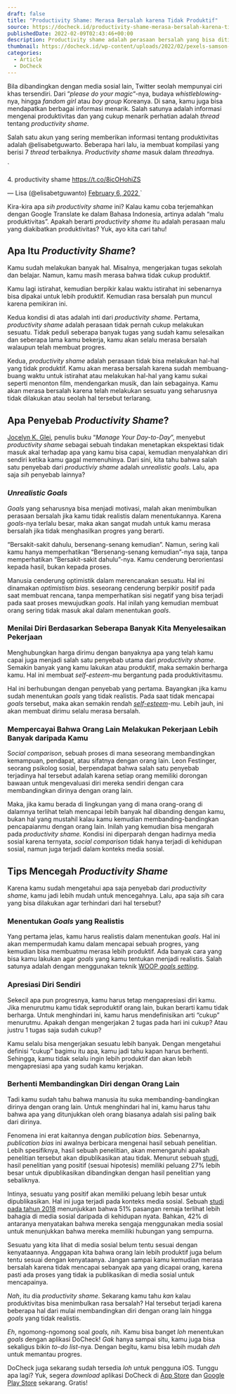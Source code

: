 ```yaml
---
draft: false
title: "Productivity Shame: Merasa Bersalah karena Tidak Produktif"
source: https://docheck.id/productivity-shame-merasa-bersalah-karena-tidak-produktif/
publishedDate: 2022-02-09T02:43:46+00:00
description: Productivity shame adalah perasaan bersalah yang bisa ditimbulkan dari produktivitas. Lalu apa saja penyebab dan cara untuk menghindarinya?
thumbnail: https://docheck.id/wp-content/uploads/2022/02/pexels-samson-katt-5255560-1200x800.jpg
categories:
  - Article
  - DoCheck
---
```



Bila dibandingkan dengan media sosial lain, Twitter seolah mempunyai ciri khas tersendiri. Dari “_please do your magic_“-nya, budaya _whistleblowing_\-nya, hingga _fandom girl_ atau _boy group_ Koreanya. Di sana, kamu juga bisa mendapatkan berbagai informasi menarik. Salah satunya adalah informasi mengenai produktivitas dan yang cukup menarik perhatian adalah _thread_ tentang _productivity shame_.

Salah satu akun yang sering memberikan informasi tentang produktivitas adalah @elisabetguwarto. Beberapa hari lalu, ia membuat kompilasi yang berisi 7 _thread_ terbaiknya. _Productivity_ _shame_ masuk dalam *thread*nya.

<TwitterEmbed>
  `
  <p lang="en" dir="ltr">
    4. productivity shame
    <a href="https://t.co/8icOHohiZS">https://t.co/8icOHohiZS</a>
  </p>
  &mdash; Lisa (@elisabetguwanto) <a href="https://twitter.com/elisabetguwanto/status/1490321412514451459?ref_src=twsrc%5Etfw">
    February 6, 2022
  </a>`
</TwitterEmbed>

Kira-kira apa _sih productivity shame_ ini? Kalau kamu coba terjemahkan dengan Google Translate ke dalam Bahasa Indonesia, artinya adalah “malu produktivitas”. Apakah berarti _productivity shame_ itu adalah perasaan malu yang diakibatkan produktivitas? Yuk, ayo kita cari tahu!

## Apa Itu _Productivity Shame_?

Kamu sudah melakukan banyak hal. Misalnya, mengerjakan tugas sekolah dan belajar. Namun, kamu masih merasa bahwa tidak cukup produktif.

Kamu lagi istirahat, kemudian berpikir kalau waktu istirahat ini sebenarnya bisa dipakai untuk lebih produktif. Kemudian rasa bersalah pun muncul karena pemikiran ini.

Kedua kondisi di atas adalah inti dari _productivity shame_. Pertama, _productivity shame_ adalah perasaan tidak pernah cukup melakukan sesuatu. Tidak peduli seberapa banyak tugas yang sudah kamu selesaikan dan seberapa lama kamu bekerja, kamu akan selalu merasa bersalah walaupun telah membuat progres.

Kedua, _productivity shame_ adalah perasaan tidak bisa melakukan hal-hal yang tidak produktif. Kamu akan merasa bersalah karena sudah membuang-buang waktu untuk istirahat atau melakukan hal-hal yang kamu sukai seperti menonton film, mendengarkan musik, dan lain sebagainya. Kamu akan merasa bersalah karena telah melakukan sesuatu yang seharusnya tidak dilakukan atau seolah hal tersebut terlarang.

## Apa Penyebab _Productivity Shame_?

[Jocelyn K. Glei](https://hurryslowly.co/216-jocelyn-k-glei/), penulis buku “_Manage Your Day-to-Day_”, menyebut _productivity shame_ sebagai sebuah tindakan menetapkan ekspektasi tidak masuk akal terhadap apa yang kamu bisa capai, kemudian menyalahkan diri sendiri ketika kamu gagal memenuhinya. Dari sini, kita tahu bahwa salah satu penyebab dari _productiviy shame_ adalah _unrealistic goals_. Lalu, apa saja _sih_ penyebab lainnya?

### _Unrealistic Goals_

_Goals_ yang seharusnya bisa menjadi motivasi, malah akan menimbulkan perasaan bersalah jika kamu tidak realistis dalam menentukannya. Karena _goals_\-nya terlalu besar, maka akan sangat mudah untuk kamu merasa bersalah jika tidak menghasilkan progres yang berarti.

“Bersakit-sakit dahulu, bersenang-senang kemudian”. Namun, sering kali kamu hanya memperhatikan “Bersenang-senang kemudian”-nya saja, tanpa memperhatikan “Bersakit-sakit dahulu”-nya. Kamu cenderung berorientasi kepada hasil, bukan kepada proses.

Manusia cenderung optimistik dalam merencanakan sesuatu. Hal ini dinamakan _optimistism bias_. seseorang cenderung berpikir positif pada saat membuat rencana, tanpa memperhatikan sisi negatif yang bisa terjadi pada saat proses mewujudkan _goals_. Hal inilah yang kemudian membuat orang sering tidak masuk akal dalam menentukan _goals_.

### Menilai Diri Berdasarkan Seberapa Banyak Kita Menyelesaikan Pekerjaan

Menghubungkan harga dirimu dengan banyaknya apa yang telah kamu capai juga menjadi salah satu penyebab utama dari _productivity shame_. Semakin banyak yang kamu lakukan atau produktif, maka semakin berharga kamu. Hal ini membuat _self-esteem_\-mu bergantung pada produktivitasmu.

Hal ini berhubungan dengan penyebab yang pertama. Bayangkan jika kamu sudah menentukan _goals_ yang tidak realistis. Pada saat tidak mencapai _goals_ tersebut, maka akan semakin rendah _[self-esteem](https://docheck.id/belajar-mengenai-self-esteem-dari-spider-man/)_\-mu. Lebih jauh, ini akan membuat dirimu selalu merasa bersalah.

### Mempercayai Bahwa Orang Lain Melakukan Pekerjaan Lebih Banyak daripada Kamu

S*ocial comparison*, sebuah proses di mana seseorang membandingkan kemampuan, pendapat, atau sifatnya dengan orang lain. Leon Festinger, seorang psikolog sosial, berpendapat bahwa salah satu penyebab terjadinya hal tersebut adalah karena setiap orang memiliki dorongan bawaan untuk mengevaluasi diri mereka sendiri dengan cara membandingkan dirinya dengan orang lain.

Maka, jika kamu berada di lingkungan yang di mana orang-orang di dalamnya terlihat telah mencapai lebih banyak hal dibanding dengan kamu, bukan hal yang mustahil kalau kamu kemudian membanding-bandingkan pencapaianmu dengan orang lain. Inilah yang kemudian bisa mengarah pada _productivity shame._ Kondisi ini diperparah dengan hadirnya media sosial karena ternyata, _social comparison_ tidak hanya terjadi di kehidupan sosial, namun juga terjadi dalam konteks media sosial.

## Tips Mencegah _Productivity Shame_

Karena kamu sudah mengetahui apa saja penyebab dari _productivity shame_, kamu jadi lebih mudah untuk mencegahnya. Lalu, apa saja _sih_ cara yang bisa dilakukan agar terhindari dari hal tersebut?

### Menentukan _Goals_ yang Realistis

Yang pertama jelas, kamu harus realistis dalam menentukan _goals_. Hal ini akan mempermudah kamu dalam mencapai sebuah progres, yang kemudian bisa membuatmu merasa lebih produktif. Ada banyak cara yang bisa kamu lakukan agar _goals_ yang kamu tentukan menjadi realistis. Salah satunya adalah dengan menggunakan teknik [WOOP _goals setting_](https://docheck.id/woop-sebuah-strategi-untuk-mewujudkan-resolusi-kamu/).

### Apresiasi Diri Sendiri

Sekecil apa pun progresnya, kamu harus tetap mengapresiasi diri kamu. Jika menurutmu kamu tidak seproduktif orang lain, bukan berarti kamu tidak berharga. Untuk menghindari ini, kamu harus mendefinisikan arti “cukup” menurutmu. Apakah dengan mengerjakan 2 tugas pada hari ini cukup? Atau justru 1 tugas saja sudah cukup?

Kamu selalu bisa mengerjakan sesuatu lebih banyak. Dengan mengetahui definisi “cukup” bagimu itu apa, kamu jadi tahu kapan harus berhenti. Sehingga, kamu tidak selalu ingin lebih produktif dan akan lebih mengapresiasi apa yang sudah kamu kerjakan.

### Berhenti Membandingkan Diri dengan Orang Lain

Tadi kamu sudah tahu bahwa manusia itu suka membanding-bandingkan dirinya dengan orang lain. Untuk menghindari hal ini, kamu harus tahu bahwa apa yang ditunjukkan oleh orang biasanya adalah sisi paling baik dari dirinya.

Fenomena ini erat kaitannya dengan _publication bias._ Sebenarnya, _publication bias_ ini awalnya berbicara mengenai hasil sebuah penelitian. Lebih spesifiknya, hasil sebuah penelitian, akan memengaruhi apakah penelitian tersebut akan dipublikasikan atau tidak. Menurut sebuah [studi](https://onlinelibrary.wiley.com/doi/abs/10.1002/sim.6525), hasil penelitian yang positif (sesuai hipotesis) memiliki peluang 27% lebih besar untuk dipublikasikan dibandingkan dengan hasil penelitian yang sebaliknya.

Intinya, sesuatu yang positif akan memiliki peluang lebih besar untuk dipublikasikan. Hal ini juga terjadi pada konteks media sosial. Sebuah [studi pada tahun 2018](https://www.relate.org.uk/about-us/media-centre/press-releases/2018/11/05/truth-behind-long-term-relationships-revealed-half-millennials-make-out-their-relationship-happier-it-really) menunjukkan bahwa 51% pasangan remaja terlihat lebih bahagia di media sosial daripada di kehidupan nyata. Bahkan, 42% di antaranya menyatakan bahwa mereka sengaja menggunakan media sosial untuk menunjukkan bahwa mereka memiliki hubungan yang sempurna.

Sesuatu yang kita lihat di media sosial belum tentu sesuai dengan kenyataannya. Anggapan kita bahwa orang lain lebih produktif juga belum tentu sesuai dengan kenyataanya. Jangan sampai kamu kemudian merasa bersalah karena tidak mencapai sebanyak apa yang dicapai orang, karena pasti ada proses yang tidak ia publikasikan di media sosial untuk mencapainya.

_Nah_, itu dia _productivity shame_. Sekarang kamu tahu _kan_ kalau produktivitas bisa menimbulkan rasa bersalah? Hal tersebut terjadi karena beberapa hal dari mulai membandingkan diri dengan orang lain hingga _goals_ yang tidak realistis.

_Eh_, ngomong-ngomong soal _goals, nih_. Kamu bisa banget _loh_ menentukan _goals_ dengan aplikasi DoCheck! _Gak_ hanya sampai situ, kamu juga bisa sekaligus bikin _to-do list_\-nya. Dengan begitu, kamu bisa lebih mudah _deh_ untuk memantau progres.

DoCheck juga sekarang sudah tersedia _loh_ untuk pengguna iOS. Tunggu apa lagi? Yuk, segera _download_ aplikasi DoCheck di [App Store](https://apps.apple.com/id/app/docheck-to-do-list-app/id1603424606?l=id) dan [Google Play Store](https://play.google.com/store/apps/details?id=com.docheck.docheck) sekarang. Gratis!
